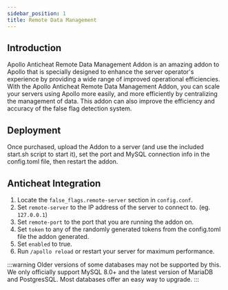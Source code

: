 ```yaml
---
sidebar_position: 1
title: Remote Data Management
---
```


## Introduction

Apollo Anticheat Remote Data Management Addon is an amazing addon to Apollo that is specially designed to enhance the server operator's experience by providing a wide range of improved operational efficiencies. With the Apollo Anticheat Remote Data Management Addon, you can scale your servers using Apollo more easily, and more efficiently by centralizing the management of data. This addon can also improve the efficiency and accuracy of the false flag detection system.

## Deployment

Once purchased, upload the Addon to a server (and use the included start.sh script to start it), set the port and MySQL connection info in the config.toml file, then restart the addon.

## Anticheat Integration
1. Locate the `false_flags.remote-server` section in `config.conf`.
2. Set `remote-server` to the IP address of the server to connect to. (eg. `127.0.0.1`)
3. Set `remote-port` to the port that you are running the addon on.
4. Set `token` to any of the randomly generated tokens from the config.toml file the addon generated.
5. Set `enabled` to true.
6. Run `/apollo reload` or restart your server for maximum performance.

:::warning
Older versions of some databases may not be supported by this. We only officially support MySQL 8.0+ and the latest version of MariaDB and PostgresSQL. Most databases offer an easy way to upgrade.
:::